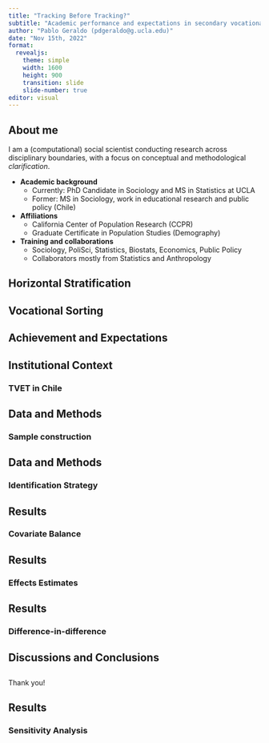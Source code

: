 ```yaml
---
title: "Tracking Before Tracking?"
subtitle: "Academic performance and expectations in secondary vocational schools in Chile"
author: "Pablo Geraldo (pdgeraldo@g.ucla.edu)"
date: "Nov 15th, 2022"
format: 
  revealjs:
    theme: simple
    width: 1600
    height: 900
    transition: slide
    slide-number: true
editor: visual
---
```


## About me

I am a (computational) social scientist conducting research across disciplinary boundaries, with a focus on conceptual and methodological *clarification*.

* **Academic background**
  + Currently: PhD Candidate in Sociology and MS in Statistics at UCLA
  + Former: MS in Sociology, work in educational research and public policy (Chile)
  
* **Affiliations**
  + California Center of Population Research (CCPR)
  + Graduate Certificate in Population Studies (Demography)
  
* **Training and collaborations**
  + Sociology, PoliSci, Statistics, Biostats, Economics, Public Policy
  + Collaborators mostly from Statistics and Anthropology

## Horizontal Stratification

## Vocational Sorting

## Achievement and Expectations

## Institutional Context
### TVET in Chile

## Data and Methods
### Sample construction

## Data and Methods
### Identification Strategy

## Results
### Covariate Balance

## Results
### Effects Estimates

## Results
### Difference-in-difference

## Discussions and Conclusions

##
Thank you!

## Results
### Sensitivity Analysis